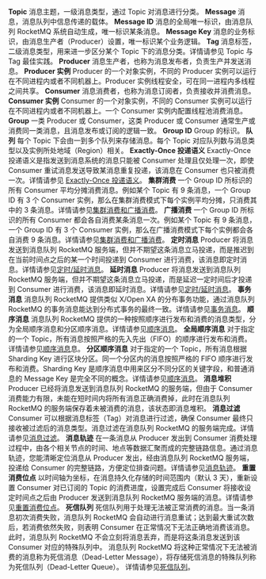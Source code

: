 **Topic**
消息主题，一级消息类型，通过 Topic 对消息进行分类。
**Message**
消息，消息队列中信息传递的载体。
**Message ID**
消息的全局唯一标识，由消息队列 RocketMQ 系统自动生成，唯一标识某条消息。
**Message Key**
消息的业务标识，由消息生产者（Producer）设置，唯一标识某个业务逻辑。
**Tag**
消息标签，二级消息类型，用来进一步区分某个 Topic 下的消息分类。详情请参见 Topic 与 Tag 最佳实践。
**Producer**
消息生产者，也称为消息发布者，负责生产并发送消息。
**Producer 实例**
Producer 的一个对象实例，不同的 Producer 实例可以运行在不同进程内或者不同机器上。Producer 实例线程安全，可在同一进程内多线程之间共享。
**Consumer**
消息消费者，也称为消息订阅者，负责接收并消费消息。
**Consumer 实例**
Consumer 的一个对象实例，不同的 Consumer 实例可以运行在不同进程内或者不同机器上。一个 Consumer 实例内配置线程池消费消息。
**Group**
一类 Producer 或 Consumer，这类 Producer 或 Consumer 通常生产或消费同一类消息，且消息发布或订阅的逻辑一致。
**Group ID**
Group 的标识。
**队列**
每个 Topic 下会由一到多个队列来存储消息。每个 Topic 对应队列数与消息类型以及实例所处地域（Region）相关。
**Exactly-Once 投递语义**
Exactly-Once 投递语义是指发送到消息系统的消息只能被 Consumer 处理且仅处理一次，即使 Consumer 重试消息发送导致某消息重复投递，该消息在 Consumer 也只被消费一次。详情请参见 [Exactly-Once 投递语义](https://developer.qiniu.io/qvm/manual/6134/exactly-once-delivery-semantics)。
**集群消费**
一个 Group ID 所标识的所有 Consumer 平均分摊消费消息。例如某个 Topic 有 9 条消息，一个 Group ID 有 3 个 Consumer 实例，那么在集群消费模式下每个实例平均分摊，只消费其中的 3 条消息。详情请参见[集群消费和广播消费](https://developer.qiniu.io/qvm/manual/6135/cluster-consumption-and-radio)。
**广播消费**
一个 Group ID 所标识的所有 Consumer 都会各自消费某条消息一次。例如某个 Topic 有 9 条消息，一个 Group ID 有 3 个 Consumer 实例，那么在广播消费模式下每个实例都会各自消费 9 条消息。详情请参见[集群消费和广播消费](https://developer.qiniu.io/qvm/manual/6135/cluster-consumption-and-radio)。
**定时消息**
Producer 将消息发送到消息队列 RocketMQ 服务端，但并不期望这条消息立马投递，而是推迟到在当前时间点之后的某一个时间投递到 Consumer 进行消费，该消息即定时消息。详情请参见[定时/延时消息](https://developer.qiniu.io/qvm/manual/6129/timing-and-delay-news)。
**延时消息**
Producer 将消息发送到消息队列 RocketMQ 服务端，但并不期望这条消息立马投递，而是延迟一定时间后才投递到 Consumer 进行消费，该消息即延时消息。详情请参见[定时/延时消息](https://developer.qiniu.io/qvm/manual/6129/timing-and-delay-news)。
**事务消息**
消息队列 RocketMQ 提供类似 X/Open XA 的分布事务功能，通过消息队列 RocketMQ 的事务消息能达到分布式事务的最终一致。详情请参见[事务消息](https://developer.qiniu.io/qvm/manual/6131/transaction-message)。
**顺序消息**
消息队列 RocketMQ 提供的一种按照顺序进行发布和消费的消息类型，分为全局顺序消息和分区顺序消息。详情请参见[顺序消息](https://developer.qiniu.io/qvm/manual/6130/the-order-message)。
**全局顺序消息**
对于指定的一个 Topic，所有消息按照严格的先入先出（FIFO）的顺序进行发布和消费。详情请参见[顺序消息](https://developer.qiniu.io/qvm/manual/6130/the-order-message)息。
**分区顺序消息**
对于指定的一个 Topic，所有消息根据 Sharding Key 进行区块分区。同一个分区内的消息按照严格的 FIFO 顺序进行发布和消费。Sharding Key 是顺序消息中用来区分不同分区的关键字段，和普通消息的 Message Key 是完全不同的概念。详情请参见[顺序消息](https://developer.qiniu.io/qvm/manual/6130/the-order-message)。
**消息堆积**
Producer 已经将消息发送到消息队列 RocketMQ 的服务端，但由于 Consumer 消费能力有限，未能在短时间内将所有消息正确消费掉，此时在消息队列 RocketMQ 的服务端保存着未被消费的消息，该状态即消息堆积。
**消息过滤**
Consumer 可以根据消息标签（Tag）对消息进行过滤，确保 Consumer 最终只接收被过滤后的消息类型。消息过滤在消息队列 RocketMQ 的服务端完成。详情请参见[消息过滤](https://developer.qiniu.io/qvm/manual/6133/the-message-filter)。
**消息轨迹**
在一条消息从 Producer 发出到 Consumer 消费处理过程中，由各个相关节点的时间、地点等数据汇聚而成的完整链路信息。通过消息轨迹，您能清晰定位消息从 Producer 发出，经由消息队列 RocketMQ 服务端，投递给 Consumer 的完整链路，方便定位排查问题。详情请参见[消息轨迹](https://developer.qiniu.io/qvm/manual/6156/query-message-trajectory)。
**重置消费位点**
以时间轴为坐标，在消息持久化存储的时间范围内（默认 3 天），重新设置 Consumer 对已订阅的 Topic 的消费进度，设置完成后 Consumer 将接收设定时间点之后由 Producer 发送到消息队列 RocketMQ 服务端的消息。详情请参见[重置消费位点](https://developer.qiniu.io/qvm/manual/6158/reset-the-consumer-site)。
**死信队列**
死信队列用于处理无法被正常消费的消息。当一条消息初次消费失败，消息队列 RocketMQ 会自动进行消息重试；达到最大重试次数后，若消费依然失败，则表明 Consumer 在正常情况下无法正确地消费该消息。此时，消息队列 RocketMQ 不会立刻将消息丢弃，而是将这条消息发送到该 Consumer 对应的特殊队列中。
消息队列 RocketMQ 将这种正常情况下无法被消费的消息称为死信消息（Dead-Letter Message），将存储死信消息的特殊队列称为死信队列（Dead-Letter Queue）。
详情请参见[死信队列](https://developer.qiniu.io/qvm/manual/6159/dead-letter-queue)。
